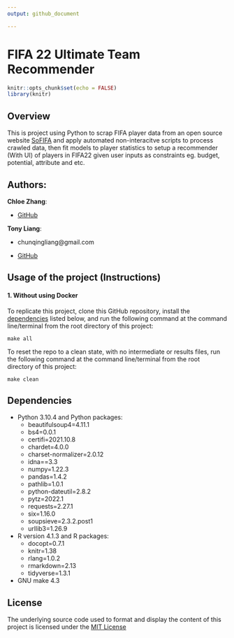 ```yaml
---
output: github_document

---
```


# FIFA 22 Ultimate Team Recommender

```r
knitr::opts_chunk$set(echo = FALSE)
library(knitr)
```

## Overview
This is project using Python to scrap FIFA player data from an open source website [SoFIFA](https://sofifa.com/) and apply automated non-interacitve scripts to process crawled data, then fit models to player statistics to setup a recommender (With UI) of players in FIFA22 given user inputs as constraints eg. budget, potential, attribute and etc.

## Authors:

__Chloe Zhang__:

* [GitHub](https://github.com/ZiyueChloeZhang)

__Tony Liang__:

* chunqingliang@gmail.com

* [GitHub](https://github.com/tonyliang19)

## Usage of the project (Instructions)


#### 1. Without using Docker

To replicate this project, clone this GitHub repository, install the [dependencies](#dependencies) listed below, and run the following command at the command line/terminal from the root directory of this project:

```
make all
```

To reset the repo to a clean state, with no intermediate or results files, run the following command at the command line/terminal from the root directory of this project:

```
make clean
```

## Dependencies
- Python 3.10.4 and Python packages:
  - beautifulsoup4=4.11.1
  - bs4=0.0.1
  - certifi=2021.10.8
  - chardet=4.0.0
  - charset-normalizer=2.0.12
  - idna==3.3
  - numpy=1.22.3
  - pandas=1.4.2
  - pathlib=1.0.1
  - python-dateutil=2.8.2
  - pytz=2022.1
  - requests=2.27.1
  - six=1.16.0
  - soupsieve=2.3.2.post1
  - urllib3=1.26.9

- R version 4.1.3 and R packages:
  - docopt=0.7.1
  - knitr=1.38
  - rlang=1.0.2
  - rmarkdown=2.13
  - tidyverse=1.3.1
- GNU make 4.3

## License

The underlying source code used to format and display the content of this project is licensed under the [MIT License](LICENSE)
  